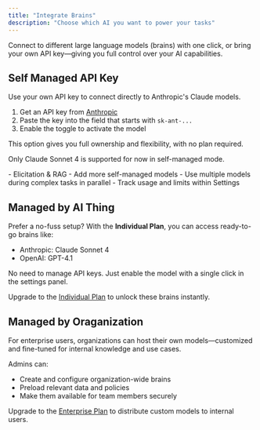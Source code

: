 ```yaml
---
title: "Integrate Brains"
description: "Choose which AI you want to power your tasks"
---
```


<Card title=" " img="/images/integrate-brains.png">
  Connect to different large language models (brains) with one click, or bring your own API key—giving you full control over your AI capabilities.
  <Card title="Get Started" href="quickstart" icon="rocket" horizontal arrow="true"></Card>
</Card>

## Self Managed API Key

Use your own API key to connect directly to Anthropic's Claude models.

1. Get an API key from [Anthropic](https://docs.anthropic.com/claude/reference/getting-started-with-the-api)
2. Paste the key into the field that starts with `sk-ant-...`
3. Enable the toggle to activate the model

This option gives you full ownership and flexibility, with no plan required.

<Info>Only Claude Sonnet 4 is supported for now in self-managed mode.</Info>

<Card title="Coming Soon" icon="stars">
  - Elicitation & RAG  
  - Add more self-managed models
  - Use multiple models during complex tasks in parallel 
  - Track usage and limits within Settings
</Card>

## Managed by AI Thing

Prefer a no-fuss setup? With the **Individual Plan**, you can access ready-to-go brains like:

- Anthropic: Claude Sonnet 4  
- OpenAI: GPT-4.1  

No need to manage API keys. Just enable the model with a single click in the settings panel.

<Note>Upgrade to the [Individual Plan](/plans#individual) to unlock these brains instantly.</Note>

## Managed by Oraganization 

For enterprise users, organizations can host their own models—customized and fine-tuned for internal knowledge and use cases.

Admins can:

- Create and configure organization-wide brains
- Preload relevant data and policies
- Make them available for team members securely

<Tip>Upgrade to the [Enterprise Plan](/plans#enterprise) to distribute custom models to internal users.</Tip>

<Card title="Get Started" href="quickstart" icon="rocket" horizontal arrow="true"></Card>

